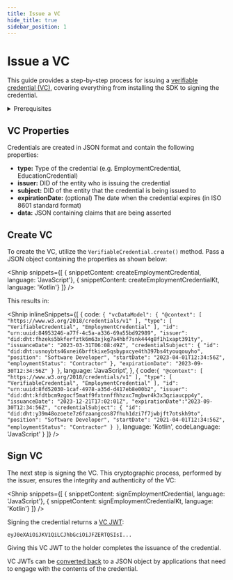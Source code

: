 ```yaml
---
title: Issue a VC
hide_title: true
sidebar_position: 1
---
```





<LanguageSwitcher languages="JavaScript, Kotlin" />

# Issue a VC

This guide provides a step-by-step process for issuing a [verifiable credential (VC)](/docs/web5/learn/verifiable-credentials), covering everything from installing the SDK to signing the credential.

<details>
<summary>Prerequisites</summary>

**Install Packages**

<Shnip
   snippets={[
    { snippetContent: vcSdkInstallJs, language: 'JavaScript', codeLanguage: 'bash'},
    {
      language: 'Kotlin',
      nestedSnippets:{
          'Gradle': {
            "snippet": vcSdkInstallGradle,
            "language": 'kotlin'
          },
          'Maven': {
            "snippet": vcSdkInstallPom,
            "language": 'xml'
          }
        }
    }
    ]}
/>

**Install Classes**

<Shnip
  inlineSnippets={[
    {
      code: `
      `,
      language: 'JavaScript',
    },
    {
      code: `
      `,
      language: 'Kotlin',
    }
  ]}
/>

**Obtain DIDs**

VCs are issued to and from subjects of [Decentralized Identifiers (DID)](/docs/web5/learn/decentralized-identifiers).

- If you don't already have one, you can [create a DID](/docs/web5/build/decentralized-identifiers/how-to-create-did).
- Also, you'll need the DID of the entity you'll like to issue the VC to.

</details>

## VC Properties

Credentials are created in JSON format and contain the following properties:

- **type:** Type of the credential (e.g. EmploymentCredential, EducationCredential)
- **issuer:** DID of the entity who is issuing the credential
- **subject:** DID of the entity that the credential is being issued to
- **expirationDate:** (optional) The date when the credential expires (in ISO 8601 standard format)
- **data:** JSON containing claims that are being asserted

## Create VC

To create the VC, utilize the `VerifiableCredential.create()` method. Pass a JSON object containing the properties as shown below:

<Shnip
   snippets={[
    { snippetContent: createEmploymentCredential, language: 'JavaScript'},
    { snippetContent: createEmploymentCredentialKt, language: 'Kotlin'}
    ]}
/>

This results in:

<Shnip
  inlineSnippets={[
    {
      code: `
{
  "vcDataModel": {
    "@context": [
      "https://www.w3.org/2018/credentials/v1"
    ],
    "type": [
      "VerifiableCredential",
      "EmploymentCredential"
    ],
    "id": "urn:uuid:84953246-a77f-4c5a-a336-69a55bd92989",
    "issuer": "did:dht:fhzeks5bkferfztk6m63xjkg7a4hbf7snk444g8f1h1xapt391ty",
    "issuanceDate": "2023-03-31T06:08:49Z",
    "credentialSubject": {
      "id": "did:dht:usnoybts46xnei6brftkixe5qsbypxcye4th397bs4tyouqouyho",
      "position": "Software Developer",
      "startDate": "2023-04-01T12:34:56Z",
      "employmentStatus": "Contractor"
    },
    "expirationDate": "2023-09-30T12:34:56Z"
  }
}
      `,
      language: 'JavaScript',
    },
    {
      code:`
{
  "@context": [
    "https://www.w3.org/2018/credentials/v1"
  ],
  "type": [
    "VerifiableCredential",
    "EmploymentCredential"
  ],
  "id": "urn:uuid:8fd52030-1caf-4978-a35d-d417eb8e00b2",
  "issuer": "did:dht:kfdtbcm9zgocf5matf9fxtnnffhhzxc7mgbwr4k3x3qziaucpp4y",
  "issuanceDate": "2023-12-21T17:02:01Z",
  "expirationDate":"2023-09-30T12:34:56Z",
  "credentialSubject": {
    "id": "did:dht:y39m48ozoete7z6fzaangcos87fhuh1dzi7f7jwbjft7otskh9to",
    "position": "Software Developer",
    "startDate": "2021-04-01T12:34:56Z",
    "employmentStatus": "Contractor"
  }
}
      `,
      language: 'Kotlin', 
      codeLanguage: 'JavaScript'
    }
  ]}
/>

## Sign VC

The next step is signing the VC. This cryptographic process, performed by the issuer, ensures the integrity and authenticity of the VC:

<Shnip
   snippets={[
    { snippetContent: signEmploymentCredential, language: 'JavaScript'},
    { snippetContent: signEmploymentCredentialKt, language: 'Kotlin'}
    ]}
/>

Signing the credential returns a [VC JWT](/docs/web5/build/verifiable-credentials/jwt-to-vc#what-is-a-jwt):

```
eyJ0eXAiOiJKV1QiLCJhbGciOiJFZERTQSIsI...
```

Giving this VC JWT to the holder completes the issuance of the credential.

VC JWTs can be [converted back](/docs/web5/build/verifiable-credentials/jwt-to-vc#decoding-jwt) to a JSON object by applications that need to engage with the contents of the credential.